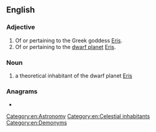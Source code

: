 ==English==

===Adjective===
{{en-adj}}

# Of or pertaining to the Greek goddess [[Eris]].
# Of or pertaining to the [[dwarf planet]] [[Eris]].

===Noun===
{{en-noun}}

# {{lb|en|science fiction}} a theoretical inhabitant of the dwarf planet [[Eris]]

===Anagrams===
* {{anagrams|en|a=adeiinr|denarii}}

[[Category:en:Astronomy]]
[[Category:en:Celestial inhabitants]]
[[Category:en:Demonyms]]